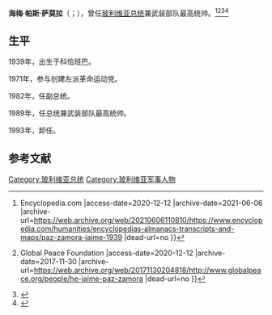 '''海梅·帕斯·萨莫拉'''（{{lang-es|Jaime Paz Zamora}}；{{bd|1939年|4月15日||catidx=J}}），曾任[[玻利维亚总统|玻利维亚总统]]兼武装部队最高统帅。<ref>{{Cite web |url=https://www.encyclopedia.com/humanities/encyclopedias-almanacs-transcripts-and-maps/paz-zamora-jaime-1939 |title=Paz Zamora, Jaime (1939–) {{!}} Encyclopedia.com |access-date=2020-12-12 |archive-date=2021-06-06 |archive-url=https://web.archive.org/web/20210606110810/https://www.encyclopedia.com/humanities/encyclopedias-almanacs-transcripts-and-maps/paz-zamora-jaime-1939 |dead-url=no }}</ref><ref>{{Cite web |url=https://www.globalpeace.org/people/he-jaime-paz-zamora |title=H.E. Jaime Paz Zamora {{!}} Global Peace Foundation |access-date=2020-12-12 |archive-date=2017-11-30 |archive-url=https://web.archive.org/web/20171130204818/http://www.globalpeace.org/people/he-jaime-paz-zamora |dead-url=no }}</ref><ref>{{Cite web |url=https://www.cidob.org/biografias_lideres_politicos/america_del_sur/bolivia/jaime_paz_zamora |title=Jaime Paz Zamora - CIDOB - CIDOB |access-date=2020-12-12 |archive-date=2021-04-10 |archive-url=https://web.archive.org/web/20210410215317/https://www.cidob.org/biografias_lideres_politicos/america_del_sur/bolivia/jaime_paz_zamora |dead-url=no }}</ref><ref>{{Cite web |url=https://biography.yourdictionary.com/jaime-paz-zamora |title=Jaime Paz Zamora |access-date=2020-12-12 |archive-date=2017-07-07 |archive-url=https://web.archive.org/web/20170707164709/http://biography.yourdictionary.com/jaime-paz-zamora |dead-url=no }}</ref>

== 生平 ==
1939年，出生于科恰班巴。

1971年，参与创建左派革命运动党。

1982年，任副总统。

1989年，任总统兼武装部队最高统帅。

1993年，卸任。

== 参考文献 ==
{{Reflist}}

[[Category:玻利维亚总统|Category:玻利维亚总统]]
[[Category:玻利维亚军事人物|Category:玻利维亚军事人物]]